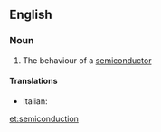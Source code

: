 ==English==

===Noun===
{{en-noun|-}}

# {{physics}} The behaviour of a [[semiconductor]]

====Translations====
{{trans-top|The behaviour of a semiconductor}}
* Italian: {{t-|it|semiconduzione|f}}
{{trans-mid}}
{{trans-bottom}}

[[et:semiconduction]]